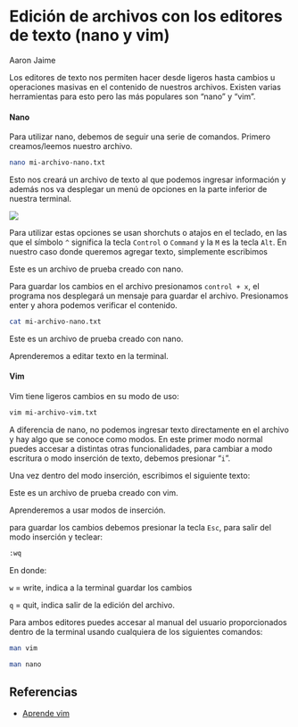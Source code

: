 # Edición de archivos con los editores de texto (nano y vim)

Aaron Jaime

Los editores de texto nos permiten hacer desde ligeros hasta cambios u operaciones masivas en el contenido de nuestros archivos. Existen varias herramientas para esto pero las más populares son "nano" y "vim".

#### Nano

Para utilizar nano, debemos de seguir una serie de comandos. Primero creamos/leemos nuestro archivo.

``` .bash
nano mi-archivo-nano.txt
```

Esto nos creará un archivo de texto al que podemos ingresar información y además nos va desplegar un menú de opciones en la parte inferior de nuestra terminal.

![](images/Captura%20de%20pantalla%202024-12-07%20131553.png){fig-align="center"}

Para utilizar estas opciones se usan shorchuts o atajos en el teclado, en las que el símbolo `^` significa la tecla `Control` o `Command` y la `M` es la tecla `Alt`. En nuestro caso donde queremos agregar texto, simplemente escribimos

Este es un archivo de prueba creado con nano.

Para guardar los cambios en el archivo presionamos `control + x`, el programa nos desplegará un mensaje para guardar el archivo. Presionamos enter y ahora podemos verificar el contenido.

``` .bash
cat mi-archivo-nano.txt
```

::: callout-note
Este es un archivo de prueba creado con nano.

Aprenderemos a editar texto en la terminal.
:::

#### Vim

Vim tiene ligeros cambios en su modo de uso:

``` .bash
vim mi-archivo-vim.txt 
```

A diferencia de nano, no podemos ingresar texto directamente en el archivo y hay algo que se conoce como modos. En este primer modo normal puedes accesar a distintas otras funcionalidades, para cambiar a modo escritura o modo inserción de texto, debemos presionar "`i`".

Una vez dentro del modo inserción, escribimos el siguiente texto:

::: callout-note
Este es un archivo de prueba creado con vim.

Aprenderemos a usar modos de inserción.
:::

para guardar los cambios debemos presionar la tecla `Esc`, para salir del modo inserción y teclear:

``` .bash
:wq
```

En donde:

::: callout-note
`w` = write, indica a la terminal guardar los cambios

`q` = quit, indica salir de la edición del archivo.
:::

Para ambos editores puedes accesar al manual del usuario proporcionados dentro de la terminal usando cualquiera de los siguientes comandos:

``` .bash
man vim
```

``` .bash
man nano
```

## Referencias

-   [Aprende vim](https://victorhck.gitbook.io/aprende-vim)
